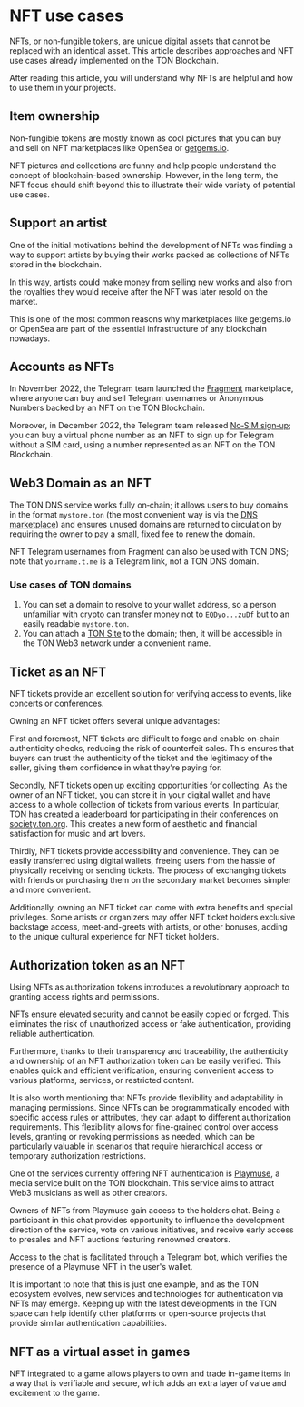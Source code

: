 
# NFT use cases

NFTs, or non‑fungible tokens, are unique digital assets that cannot be replaced with an identical asset. This article describes approaches and NFT use cases already implemented on the TON Blockchain.

After reading this article, you will understand why NFTs are helpful and how to use them in your projects.

## Item ownership

Non-fungible tokens are mostly known as cool pictures that you can buy and sell on NFT marketplaces like OpenSea or [getgems.io](https://getgems.io).

NFT pictures and collections are funny and help people understand the concept of blockchain-based ownership. However, in the long term, the NFT focus should shift beyond this to illustrate their wide variety of potential use cases.

## Support an artist

One of the initial motivations behind the development of NFTs was finding a way to support artists by buying their works packed as collections of NFTs stored in the blockchain.

In this way, artists could make money from selling new works and also from the royalties they would receive after the NFT was later resold on the market.

This is one of the most common reasons why marketplaces like getgems.io or OpenSea are part of the essential infrastructure of any blockchain nowadays.

## Accounts as NFTs

In November 2022, the Telegram team launched the [Fragment](https://fragment.com/) marketplace, where anyone can buy and sell Telegram usernames or Anonymous Numbers backed by an NFT on the TON Blockchain.

Moreover, in December 2022, the Telegram team released [No‑SIM sign‑up](https://telegram.org/blog/ultimate-privacy-topics-2-0#sign-up-without-a-sim-card); you can buy a virtual phone number as an NFT to sign up for Telegram without a SIM card, using a number represented as an NFT on the TON Blockchain.

## Web3 Domain as an NFT

The TON DNS service works fully on‑chain; it allows users to buy domains in the format `mystore.ton` (the most convenient way is via the [DNS marketplace](https://dns.ton.org/)) and ensures unused domains are returned to circulation by requiring the owner to pay a small, fixed fee to renew the domain.

NFT Telegram usernames from Fragment can also be used with TON DNS; note that `yourname.t.me` is a Telegram link, not a TON DNS domain.

### Use cases of TON domains

1. You can set a domain to resolve to your wallet address, so a person unfamiliar with crypto can transfer money not to `EQDyo...zuDf` but to an easily readable `mystore.ton`.
2. You can attach a [TON Site](/v3/guidelines/web3/ton-proxy-sites/how-to-run-ton-site) to the domain; then, it will be accessible in the TON Web3 network under a convenient name.

## Ticket as an NFT

NFT tickets provide an excellent solution for verifying access to events, like concerts or conferences.

Owning an NFT ticket offers several unique advantages:

First and foremost, NFT tickets are difficult to forge and enable on‑chain authenticity checks, reducing the risk of counterfeit sales. This ensures that buyers can trust the authenticity of the ticket and the legitimacy of the seller, giving them confidence in what they're paying for.

Secondly, NFT tickets open up exciting opportunities for collecting. As the owner of an NFT ticket, you can store it in your digital wallet and have access to a whole collection of tickets from various events. In particular, TON has created a leaderboard for participating in their conferences on [society.ton.org](https://society.ton.org/contributors?tab=leaderboard). This creates a new form of aesthetic and financial satisfaction for music and art lovers.

Thirdly, NFT tickets provide accessibility and convenience. They can be easily transferred using digital wallets, freeing users from the hassle of physically receiving or sending tickets. The process of exchanging tickets with friends or purchasing them on the secondary market becomes simpler and more convenient.

Additionally, owning an NFT ticket can come with extra benefits and special privileges. Some artists or organizers may offer NFT ticket holders exclusive backstage access, meet-and-greets with artists, or other bonuses, adding to the unique cultural experience for NFT ticket holders.

## Authorization token as an NFT

Using NFTs as authorization tokens introduces a revolutionary approach to granting access rights and permissions.

NFTs ensure elevated security and cannot be easily copied or forged. This eliminates the risk of unauthorized access or fake authentication, providing reliable authentication.

Furthermore, thanks to their transparency and traceability, the authenticity and ownership of an NFT authorization token can be easily verified. This enables quick and efficient verification, ensuring convenient access to various platforms, services, or restricted content.

It is also worth mentioning that NFTs provide flexibility and adaptability in managing permissions. Since NFTs can be programmatically encoded with specific access rules or attributes, they can adapt to different authorization requirements. This flexibility allows for fine-grained control over access levels, granting or revoking permissions as needed, which can be particularly valuable in scenarios that require hierarchical access or temporary authorization restrictions.

One of the services currently offering NFT authentication is [Playmuse](https://playmuse.org/), a media service built on the TON blockchain. This service aims to attract Web3 musicians as well as other creators.

Owners of NFTs from Playmuse gain access to the holders chat. Being a participant in this chat provides opportunity to influence the development direction of the service, vote on various initiatives, and receive early access to presales and NFT auctions featuring renowned creators.

Access to the chat is facilitated through a Telegram bot, which verifies the presence of a Playmuse NFT in the user's wallet.

It is important to note that this is just one example, and as the TON ecosystem evolves, new services and technologies for authentication via NFTs may emerge. Keeping up with the latest developments in the TON space can help identify other platforms or open-source projects that provide similar authentication capabilities.

## NFT as a virtual asset in games

NFT integrated to a game allows players to own and trade in-game items in a way that is verifiable and secure, which adds an extra layer of value and excitement to the game.

<Feedback />
